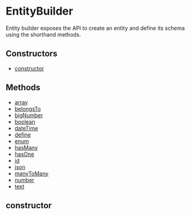 
# EntityBuilder

Entity builder exposes the API to create an entity and define its
schema using the shorthand methods.

## Constructors

- [constructor](page.mdx#constructor)

## Methods

- [array](../../../Property_Types/methods/dml.Property_Types.array/page.mdx)
- [belongsTo](../../../Relationship_Methods/methods/dml.Relationship_Methods.belongsTo/page.mdx)
- [bigNumber](../../../Property_Types/methods/dml.Property_Types.bigNumber/page.mdx)
- [boolean](../../../Property_Types/methods/dml.Property_Types.boolean/page.mdx)
- [dateTime](../../../Property_Types/methods/dml.Property_Types.dateTime/page.mdx)
- [define](../../EntityBuilder/methods/dml.entity_builder.EntityBuilder.define/page.mdx)
- [enum](../../../Property_Types/methods/dml.Property_Types.enum/page.mdx)
- [hasMany](../../../Relationship_Methods/methods/dml.Relationship_Methods.hasMany/page.mdx)
- [hasOne](../../../Relationship_Methods/methods/dml.Relationship_Methods.hasOne/page.mdx)
- [id](../../../Property_Types/methods/dml.Property_Types.id/page.mdx)
- [json](../../../Property_Types/methods/dml.Property_Types.json/page.mdx)
- [manyToMany](../../../Relationship_Methods/methods/dml.Relationship_Methods.manyToMany/page.mdx)
- [number](../../../Property_Types/methods/dml.Property_Types.number/page.mdx)
- [text](../../../Property_Types/methods/dml.Property_Types.text/page.mdx)

## constructor
